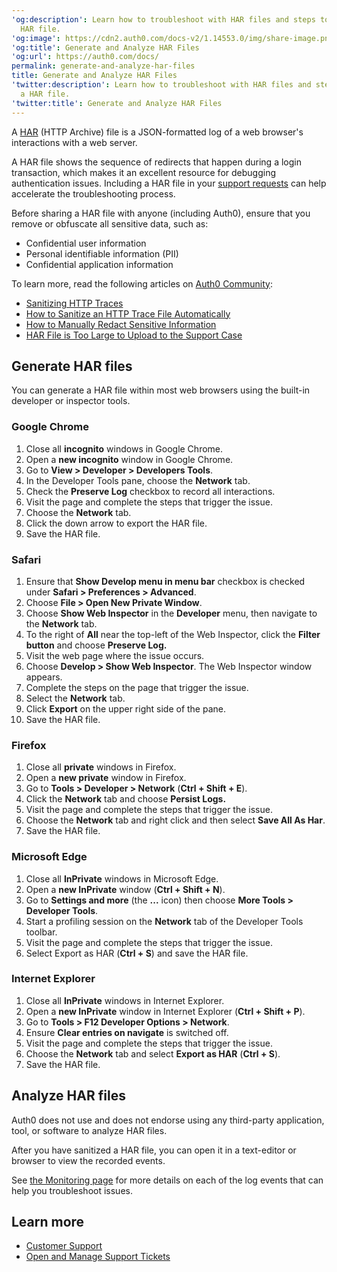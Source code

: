 ---
'og:description': Learn how to troubleshoot with HAR files and steps to generate a
  HAR file.
'og:image': https://cdn2.auth0.com/docs-v2/1.14553.0/img/share-image.png
'og:title': Generate and Analyze HAR Files
'og:url': https://auth0.com/docs/
permalink: generate-and-analyze-har-files
title: Generate and Analyze HAR Files
'twitter:description': Learn how to troubleshoot with HAR files and steps to generate
  a HAR file.
'twitter:title': Generate and Analyze HAR Files
---
A [HAR](https://en.wikipedia.org/wiki/.har) (HTTP Archive) file is a JSON-formatted log of a web browser's interactions with a web server.

A HAR file shows the sequence of redirects that happen during a login transaction, which makes it an excellent resource for debugging authentication issues. Including a HAR file in your [support requests](https://support.auth0.com) can help accelerate the troubleshooting process.

<Warning>

Before sharing a HAR file with anyone (including Auth0), ensure that you remove or obfuscate all sensitive data, such as:

* Confidential user information
* Personal identifiable information (PII)
* Confidential application information

To learn more, read the following articles on [Auth0 Community](https://community.auth0.com):

* [Sanitizing HTTP Traces](https://community.auth0.com/t/sanitizing-http-traces/119488)
* [How to Sanitize an HTTP Trace File Automatically](https://community.auth0.com/t/how-to-sanitize-a-http-trace-file-automatically/120583)
* [How to Manually Redact Sensitive Information](https://community.auth0.com/t/how-to-manually-redact-sensitive-information/122554)
* [HAR File is Too Large to Upload to the Support Case](https://community.auth0.com/t/har-file-is-too-large-to-upload-to-the-support-case/122488)

</Warning>

## Generate HAR files

You can generate a HAR file within most web browsers using the built-in developer or inspector tools.

### Google Chrome

1. Close all **incognito** windows in Google Chrome.
2. Open a **new incognito** window in Google Chrome.
3. Go to **View > Developer > Developers Tools**.
4. In the Developer Tools pane, choose the **Network** tab.
5. Check the **Preserve Log** checkbox to record all interactions.
6. Visit the page and complete the steps that trigger the issue.
7. Choose the **Network** tab.
8. Click the down arrow to export the HAR file.
9. Save the HAR file.

### Safari

1. Ensure that **Show Develop menu in menu bar** checkbox is checked under **Safari > Preferences > Advanced**.
2. Choose **File > Open New Private Window**.
3. Choose **Show Web Inspector** in the **Developer** menu, then navigate to the **Network** tab.
4. To the right of **All** near the top-left of the Web Inspector, click the **Filter button** and choose **Preserve Log.**
5. Visit the web page where the issue occurs.
6. Choose **Develop > Show Web Inspector**. The Web Inspector window appears.
7. Complete the steps on the page that trigger the issue.
8. Select the **Network** tab.
9. Click **Export** on the upper right side of the pane.
10. Save the HAR file.

### Firefox

1. Close all **private** windows in Firefox.
2. Open a **new private** window in Firefox.
3. Go to **Tools > Developer > Network** (**Ctrl + Shift + E**).
4. Click the **Network** tab and choose **Persist Logs.**
5. Visit the page and complete the steps that trigger the issue.
6. Choose the **Network** tab and right click and then select **Save All As Har**.
7. Save the HAR file.

### Microsoft Edge

1. Close all **InPrivate** windows in Microsoft Edge.
2. Open a **new InPrivate** window (**Ctrl + Shift + N**).
3. Go to **Settings and more** (the **...** icon) then choose **More Tools > Developer Tools**.
4. Start a profiling session on the **Network** tab of the Developer Tools toolbar.
5. Visit the page and complete the steps that trigger the issue.
6. Select Export as HAR (**Ctrl + S**) and save the HAR file.

### Internet Explorer

1. Close all **InPrivate** windows in Internet Explorer.
2. Open a **new InPrivate** window in Internet Explorer (**Ctrl + Shift + P**).
3. Go to **Tools > F12 Developer Options > Network**.
4. Ensure **Clear entries on navigate** is switched off.
5. Visit the page and complete the steps that trigger the issue.
6. Choose the **Network** tab and select **Export as HAR** (**Ctrl + S**).
7. Save the HAR file.

## Analyze HAR files

Auth0 does not use and does not endorse using any third-party application, tool, or software to analyze HAR files.

After you have sanitized a HAR file, you can open it in a text-editor or browser to view the recorded events.

<Callout icon="file-lines" color="#0EA5E9" iconType="regular">

See [the Monitoring page](/docs/deploy-monitor/monitor) for more details on each of the log events that can help you troubleshoot issues.

</Callout>

## Learn more

* [Customer Support](/docs/troubleshoot/customer-support)
* [Open and Manage Support Tickets](/docs/troubleshoot/customer-support/open-and-manage-support-tickets)